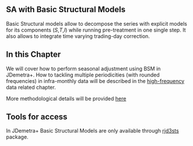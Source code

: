 ## SA with Basic Structural Models {.unnumbered #a-sa-bsm}

Basic Structural models allow to decompose the series with explicit models for its components ($S$,$T$,$I$) while running pre-treatment in one single step. It also allows to integrate time varying trading-day correction.


## In this Chapter

We will cover how to perform seasonal adjustment using BSM in JDemetra+. How to tackling multiple periodicities (with rounded frequencies) in infra-monthly data will be described in the [high-frequency]((#a-sa-hf)) data related chapter.  

More methodological details will be provided [here](#m-ssf)

## Tools for access

In JDemetra+ Basic Structural Models are only available through [rjd3sts](https://github.com/rjdemetra/rjd3sts) package.
